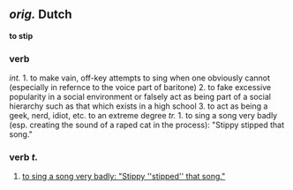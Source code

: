 ==''orig.'' Dutch==
'''to stip'''
===verb===
''int.'' 1. to make vain, off-key attempts to sing when one obviously cannot (especially in refernce to the voice part of baritone) 2. to fake excessive popularity in a social environment or falsely act as being part of a social hierarchy such as that which exists in a high school 3. to act as being a geek, nerd, idiot, etc. to an extreme degree
''tr.'' 1. to sing a song very badly (esp. creating the sound of a raped cat in the process): "Stippy stipped that song."

===verb ''t.''===
# [[to sing a song very badly: "Stippy ''stipped'' that song."]]